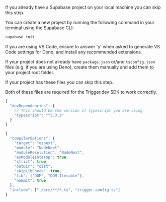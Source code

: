 <Step title="Optional step 1: create a new Supabase project">

<Info> If you already have a Supabase project on your local machine you can skip this step.</Info>

You can create a new project by running the following command in your terminal using the Supabase CLI:

```bash
supabase init
```

<Note>
  If you are using VS Code, ensure to answer 'y' when asked to generate VS Code settings for Deno,
  and install any recommended extensions.
</Note>

</Step>

<Step title="Optional step 2: create package.json and tsconfig.json files">

If your project does not already have `package.json` or/and `tsconfig.json` files (e.g. if you are using Deno), create them manually and add them to your project root folder.

<Info> If your project has these files you can skip this step.</Info>

Both of these files are required for the Trigger.dev SDK to work correctly.

```ts package.json
{
  "devDependencies": {
    // This should be the version of typescript you are using
    "typescript": "^5.3.3"
  }
}
```

```ts tsconfig.json
{
  "compilerOptions": {
    "target": "esnext",
    "module": "NodeNext",
    "moduleResolution": "NodeNext",
    "esModuleInterop": true,
    "strict": true,
    "outDir": "dist",
    "skipLibCheck": true,
    "lib": ["DOM", "DOM.Iterable"],
    "noEmit": true
  },
  "include": ["./src/**/*.ts", "trigger.config.ts"]
}
```

</Step>
